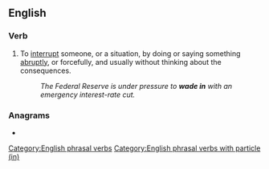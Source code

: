 ==English==

===Verb===
{{head|en|verb}}

# To [[interrupt]] someone, or a situation, by doing or saying something [[abruptly]], or forcefully, and usually without thinking about the consequences.
#: ''The Federal Reserve is under pressure to '''wade in''' with an emergency interest-rate cut.''

===Anagrams===
* {{anagrams|en|Edwina|danwei|wained}}

[[Category:English phrasal verbs]]
[[Category:English phrasal verbs with particle (in)]]